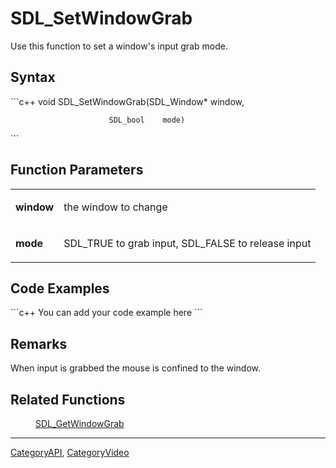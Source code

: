 <!-- pragma section-numbers off -->
<!-- pragma camelcase off -->

= SDL_SetWindowGrab =
Use this function to set a window's input grab mode.


== Syntax ==
```c++
void SDL_SetWindowGrab(SDL_Window* window,
                       SDL_bool    mode)
```

== Function Parameters ==
{|
|'''window'''
|the window to change
|-
|'''mode'''
|SDL_TRUE to grab input, SDL_FALSE to release input
|}

== Code Examples ==
```c++
You can add your code example here
```

== Remarks ==
When input is grabbed the mouse is confined to the window.

== Related Functions ==
:[[SDL_GetWindowGrab]]

----
[[CategoryAPI]], [[CategoryVideo]]
